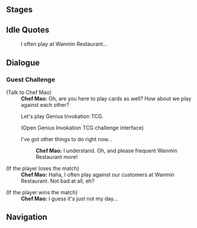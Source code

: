 {{Description|Certified player [[Chef Mao]]. He is the owner of [[Wanmin Restaurant]], and he sometimes plays [[Genius Invokation TCG]] during down time.|[[Map]] description}}
{{Genius Invokation TCG Character Stages Intro}}

==Stages==
{{Genius Invokation TCG Stages/Detailed|Chef Mao}}

==Idle Quotes==
{{Dialogue start}}
:{{DIcon|Idle}} I often play at Wanmin Restaurant...
{{Dialogue end}}

==Dialogue==
===Guest Challenge===
{{Dialogue start}}
;(Talk to Chef Mao)
:'''Chef Mao:''' Oh, are you here to play cards as well? How about we play against each other?
:{{DIcon}} Let's play Genius Invokation TCG.
:;(Open Genius Invokation TCG challenge interface)
:{{DIcon}} I've got other things to do right now...
::'''Chef Mao:''' I understand. Oh, and please frequent Wanmin Restaurant more!

;(If the player loses the match)
:'''Chef Mao:''' Haha, I often play against our customers at Wanmin Restaurant. Not bad at all, eh?

;(If the player wins the match)
:'''Chef Mao:''' I guess it's just not my day...
{{Dialogue end}}

==Navigation==
{{Genius Invokation TCG Stages Navbox}}